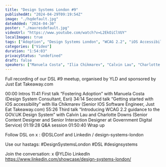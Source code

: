 ```yaml
---
title: "Design Systems London #9"
publishedAt: "2024-04-29T09:19:54Z"
image: "./hqdefault.jpg"
dateAdded: "2024-04-30"
poster: "./maxresdefault.jpg"
videoUrl: "https://www.youtube.com/watch?v=L2EkOiClVUY"
localImages: true
tags: ["Adoption", "Design Systems London", "WCAG 2.2", "iOS Accessibility"]
categories: ["Video"]
duration: "1:54:03"
privacyStatus: "undefined"
draft: false
speakers: ["Manuela Costa", "Ilia Chikmarev", "Calvin Lau", "Charlotte Downs"]
---
```

Full recording of our DSL #9 meetup, organised by YLD and sponsored by Just Eat Takeaway.com

00:00 Intros
11:41 First talk 
“Fostering Adoption” with Manuela Costa (Design System Consultant, Esri)
34:14 Second talk
“Getting started with iOS accessibility” with Ilia Chikmarev (Senior IOS Software Engineer, Just Eat Takeaway.com)
55:26 Third talk
“Introducing WCAG 2.2 guidance to the GOV.UK Design System” with Calvin Lau and Charlotte Downs (Senior Content Designer and Senior Interaction Designer at Government Digital Service)
01:19:28 Q&A session
01:50:40 Wrap up

Follow DSL on x : @DSLConf
and Linkedin  / design-systems-london

Use our hastags: #DesignSystemsLondon #DSL #designsystems 

Join the conversation:
x @YLDio
LinkedIn https://www.linkedin.com/showcase/design-systems-london/
